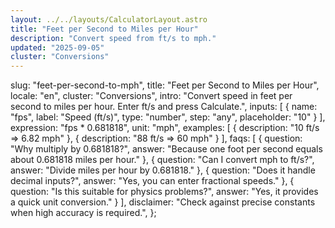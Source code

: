 ```yaml
---
layout: ../../layouts/CalculatorLayout.astro
title: "Feet per Second to Miles per Hour"
description: "Convert speed from ft/s to mph."
updated: "2025-09-05"
cluster: "Conversions"
---
```



  slug: "feet-per-second-to-mph",
  title: "Feet per Second to Miles per Hour",
  locale: "en",
  cluster: "Conversions",
  intro: "Convert speed in feet per second to miles per hour. Enter ft/s and press Calculate.",
  inputs: [
    { name: "fps", label: "Speed (ft/s)", type: "number", step: "any", placeholder: "10" }
  ],
  expression: "fps * 0.681818",
  unit: "mph",
  examples: [
    { description: "10 ft/s ⇒ 6.82 mph" },
    { description: "88 ft/s ⇒ 60 mph" }
  ],
  faqs: [
    { question: "Why multiply by 0.681818?", answer: "Because one foot per second equals about 0.681818 miles per hour." },
    { question: "Can I convert mph to ft/s?", answer: "Divide miles per hour by 0.681818." },
    { question: "Does it handle decimal inputs?", answer: "Yes, you can enter fractional speeds." },
    { question: "Is this suitable for physics problems?", answer: "Yes, it provides a quick unit conversion." }
  ],
  disclaimer: "Check against precise constants when high accuracy is required.",
};

<Calculator schema={schema} />

